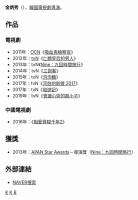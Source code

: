 {{BLP unsourced|time=2022-04-16T23:07:51+00:00}}
{{藝人
| 姓名     = 金炳秀 
| 類型     = 导演
| 圖片     = 
| 圖片尺寸 = 
| 圖片簡介 = 
| 原名     = 
| 外文名   = 김병수
| 外文     = ko
| 羅馬拼音 = Kim Byun Soo
| 英文名   = 
| 綽號     = 
| 其他藝名 = 
| 國籍     = {{ROK}}
| 民族     = 
| 籍貫     = 
| 出生日期 = 
| 出生地點 = 
| 職業     = [[導演|導演]]
| 語言     = [[韓語|韓語]]
| 教育程度 = 
| 出身地   = 
| 出道作   = 
| 出道日期 = 2007年
| 代表作   = 
| 活躍年代 = 
| 經紀公司 = 
| imdb = 5084769
}}

'''金炳秀'''（{{lang-ko|김병수}}{{bd||}}），[[韓國|韓國]][[電視劇|電視劇]][[導演|導演]]。

== 作品 ==
=== 電視劇 ===
*2011年：[[OCN|OCN]]《[[吸血鬼檢察官|吸血鬼檢察官]]》
*2012年：[[tvN|tvN]]《[[仁顯皇后的男人|仁顯皇后的男人]]》
*2013年：tvN《[[Nine：九回時間旅行|Nine：九回時間旅行]]》
*2014年：tvN《[[三劍客_(電視劇)|三劍客]]》
*2015年：tvN《[[泡泡糖_(電視劇)|泡泡糖]]》
*2017年：tvN《[[河伯的新娘_2017|河伯的新娘 2017]]》
*2017年：tvN《[[和遊記|和遊記]]》
*2019年：tvN《[[會讀心術的那小子|會讀心術的那小子]]》

=== 中國電視劇 ===
*2016年：《[[相愛穿梭千年2|相愛穿梭千年2]]》

== 獲獎 ==
*2013年：[[大田電視劇節#第二屆|APAN Star Awards]]－導演獎（[[Nine：九回時間旅行|Nine：九回時間旅行]]）

== 外部連結 ==
*[http://people.search.naver.com/search.naver?where=nexearch&query=%EA%B9%80%EB%B3%91%EC%88%98&sm=tab_etc&ie=utf8&key=PeopleService&os=247305 NAVER搜索] {{Wayback|url=http://people.search.naver.com/search.naver?where=nexearch&query=%EA%B9%80%EB%B3%91%EC%88%98&sm=tab_etc&ie=utf8&key=PeopleService&os=247305 |date=20160304134814 }}{{ko}}

{{JS Pictures}}

[[Category:韓國導演|K]]
[[Category:韓國電視劇導演|K]]
[[Category:金姓|B]]